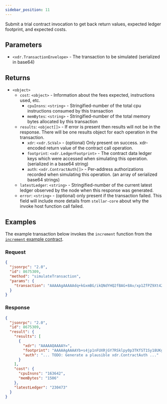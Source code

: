 ```yaml
---
sidebar_position: 11
---
```


Submit a trial contract invocation to get back return values, expected ledger footprint, and expected costs.

## Parameters

- `<xdr.TransactionEnvelope>` - The transaction to be simulated (serialized in base64)

## Returns

- `<object>`
  - `cost`: `<object>` - Information about the fees expected, instructions used, etc.
    - `cpuInsns`: `<string>` - Stringified-number of the total cpu instructions consumed by this transaction
    - `memBytes`: `<string>` - Stringified-number of the total memory bytes allocated by this transaction
  - `results`: `<object[]>` - If error is present then results will not be in the response. There will be one results object for each operation in the transaction.
    - `xdr`: `<xdr.ScVal>` - (optional) Only present on success. xdr-encoded return value of the contract call operation.
    - `footprint`: `<xdr.LedgerFootprint>` - The contract data ledger keys which were accessed when simulating this operation. (serialized in a base64 string)
    - `auth`: `<xdr.ContractAuth[]>` - Per-address authorizations recorded when simulating this operation. (an array of serialized base64 strings)
  - `latestLedger`: `<string>` - Stringified-number of the current latest ledger observed by the node when this response was generated.
  - `error`: `<string>` - (optional) only present if the transaction failed. This field will include more details from `stellar-core` about why the invoke host function call failed.

## Examples

The example transaction below invokes the `increment` function from the [`increment` example contract].

### Request

```json
{
  "jsonrpc": "2.0",
  "id": 8675309,
  "method": "simulateTransaction",
  "params": {
    "transaction": "AAAAAgAAAAAdq+kGxmBG/ikQNdYHQ2fBAG+8Av/xp1ZfPZ9Xt42ragAAJxAAAAAAAAAAAgAAAAEAAAAAAAAAAAAAAABjzuFcAAAAAAAAAAEAAAAAAAAAGAAAAAAAAAACAAAABAAAAAEAAAAGAAAAIBv6ziOnWcVRdGMZjtFKSWnLSndMp9JPVLLXxQqAvKqJAAAABQAAAAlpbmNyZW1lbnQAAAAAAAAAAAAAAAAAAAAAAAAA"
  }
}
```

### Response

```json
{
  "jsonrpc": "2.0",
  "id": 8675309,
  "result": {
    "results": [
      {
        "xdr": "AAAAAQAAAAY=",
        "footprint": "AAAAAgAAAAYb+s4jp1nFUXRjGY7RSklpy0p3TKfST1Sy18UKgLyqiQAAAAMAAAADAAAAB9QqWUc9AUjduz5qrbJgYb/gACScB4Jq7yTT6x0QJfZfAAAAAQAAAAYb+s4jp1nFUXRjGY7RSklpy0p3TKfST1Sy18UKgLyqiQAAAAUAAAAHQ09VTlRFUgA=",
        "auth": "... TODO: Generate a plausible xdr.ContractAuth ..."
      }
    ],
    "cost": {
      "cpuInsns": "163642",
      "memBytes": "1506"
    },
    "latestLedger": "230473"
  }
}
```

[`increment` example contract]: /docs/getting-started/storing-data

